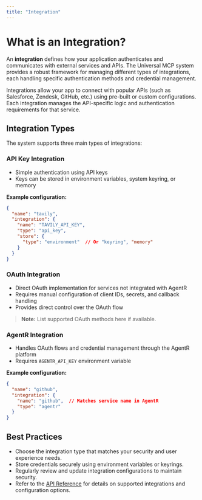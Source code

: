 ```yaml
---
title: "Integration"
---
```


# What is an Integration?

An **integration** defines how your application authenticates and communicates with external services and APIs. The Universal MCP system provides a robust framework for managing different types of integrations, each handling specific authentication methods and credential management.

Integrations allow your app to connect with popular APIs (such as Salesforce, Zendesk, GitHub, etc.) using pre-built or custom configurations. Each integration manages the API-specific logic and authentication requirements for that service.

## Integration Types

The system supports three main types of integrations:

### API Key Integration

- Simple authentication using API keys
- Keys can be stored in environment variables, system keyring, or memory

**Example configuration:**

```json
{
  "name": "tavily",
  "integration": {
    "name": "TAVILY_API_KEY",
    "type": "api_key",
    "store": {
      "type": "environment"  // Or "keyring", "memory"
    }
  }
}
```

### OAuth Integration

- Direct OAuth implementation for services not integrated with AgentR
- Requires manual configuration of client IDs, secrets, and callback handling
- Provides direct control over the OAuth flow

> **Note:** List supported OAuth methods here if available.

### AgentR Integration

- Handles OAuth flows and credential management through the AgentR platform
- Requires `AGENTR_API_KEY` environment variable

**Example configuration:**

```json
{
  "name": "github",
  "integration": {
    "name": "github",  // Matches service name in AgentR
    "type": "agentr"
  }
}
```

## Best Practices

- Choose the integration type that matches your security and user experience needs.
- Store credentials securely using environment variables or keyrings.
- Regularly review and update integration configurations to maintain security.
- Refer to the [API Reference](/api-reference) for details on supported integrations and configuration options. 